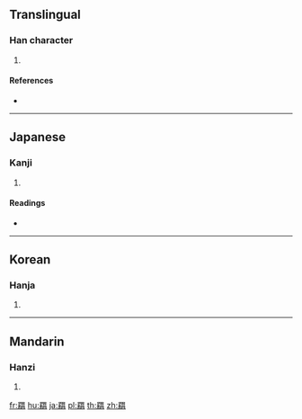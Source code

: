 {{character info/new}}
{{also|罥}}
==Translingual==

===Han character===
{{Han char|rn=122|rad=网|as=13|sn=18|four=|canj=WLVFB}}

# {{defn|Han|sort=网13}}

====References====
* {{Han ref|kx=0950.030|dkj=28386|dj=1391.280|hdz=42927.140|uh=7F82|ud=32642}}

----

==Japanese==

===Kanji===
{{ja-kanji|grade=|rs=网13}}

# {{defn|lang=ja|sort=网13}}

====Readings====
* {{ja-readings|on=[[けん]] (ken)|kun=[[わな]] (wana)|nanori=}}

----

==Korean==

===Hanja===
{{ko-hanja|hangeul=견|eumhun=|rv=gyeon|mr=kyŏn|y=kyen}}

# {{defn|lang=ko|sort=网13}}

----

==Mandarin==

===Hanzi===
{{cmn-hanzi|pin=[[juàn]] ([[juan4]])|wg=chüan<sup>4</sup>}}

# {{defn|lang=cmn|sort=网13}}

[[fr:羂]]
[[hu:羂]]
[[ja:羂]]
[[pl:羂]]
[[th:羂]]
[[zh:羂]]
